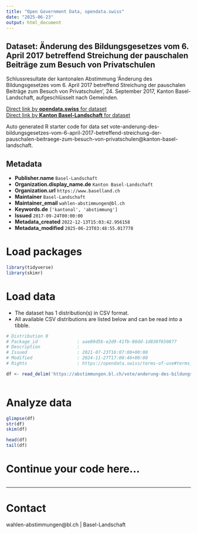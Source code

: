 ```yaml
---
title: "Open Government Data, opendata.swiss"
date: "2025-06-23"
output: html_document
---
```


## Dataset: Änderung des Bildungsgesetzes vom 6. April 2017 betreffend Streichung der pauschalen Beiträge zum Besuch von Privatschulen

Schlussresultate der kantonalen Abstimmung 'Änderung des Bildungsgesetzes vom 6. April 2017 betreffend Streichung der pauschalen Beiträge zum Besuch von Privatschulen', 24. September 2017, Kanton Basel-Landschaft, aufgeschlüsselt nach Gemeinden.

[Direct link by **opendata.swiss** for dataset](https://opendata.swiss/de/dataset/anderung-des-bildungsgesetzes-vom-6-april-2017-betreffend-streichung-der-pauschalen-beitrage-zu)<br>
[Direct link by **Kanton Basel-Landschaft** for dataset](https://abstimmungen.bl.ch/vote/anderung-des-bildungsgesetzes-vom-6-april-2017-betreffend-streichung-der-pauschalen-beitraege-zum-besuch-von-privatschulen/data)

Auto generated R starter code for data set vote-anderung-des-bildungsgesetzes-vom-6-april-2017-betreffend-streichung-der-pauschalen-beitraege-zum-besuch-von-privatschulen@kanton-basel-landschaft.

## Metadata

- **Publisher.name** `Basel-Landschaft`
- **Organization.display_name.de** `Kanton Basel-Landschaft`
- **Organization.url** `https://www.baselland.ch`
- **Maintainer** `Basel-Landschaft`
- **Maintainer_email** `wahlen-abstimmungen@bl.ch`
- **Keywords.de** `['kantonal', 'abstimmung']`
- **Issued** `2017-09-24T00:00:00`
- **Metadata_created** `2022-12-13T15:03:42.956158`
- **Metadata_modified** `2025-06-23T03:48:55.017778`


# Load packages

```r

library(tidyverse)
library(skimr)

```

# Load data

-   The dataset has 1 distribution(s) in CSV format.
-   All available CSV distributions are listed below and can be read into a tibble.

```r

# Distribution 0
# Package_id               : aae89d5b-e2d9-41fb-80dd-1d838f650877
# Description              : 
# Issued                   : 2021-07-23T16:07:00+00:00
# Modified                 : 2024-11-27T17:00:46+00:00
# Rights                   : https://opendata.swiss/terms-of-use#terms_by

df <- read_delim('https://abstimmungen.bl.ch/vote/anderung-des-bildungsgesetzes-vom-6-april-2017-betreffend-streichung-der-pauschalen-beitraege-zum-besuch-von-privatschulen/data-csv')



```

# Analyze data

```r

glimpse(df)
str(df)
skim(df)

head(df)
tail(df)

```

# Continue your code here...

```r

```

------------------------------------------------------------------------

# Contact

wahlen-abstimmungen@bl.ch | Basel-Landschaft
